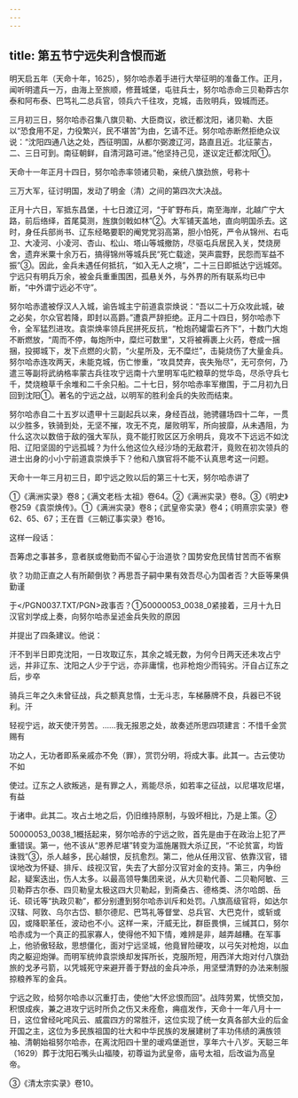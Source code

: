 ```yaml
---
---
---
```

title: 第五节宁远失利含恨而逝
---



明天启五年（天命十年，1625），努尔哈赤着手进行大举征明的准备工作。正月，闻听明遣兵一万，由海上至旅顺，修葺城堡，屯驻兵士，努尔哈赤命三贝勒莽古尔泰和阿布泰、巴笃礼二总兵官，领兵六千往攻，克城，击败明兵，毁城而还。

三月初三日，努尔哈赤召集八旗贝勒、大臣商议，欲迁都沈阳，诸贝勒、大臣以“恐食用不足，力役繁兴，民不堪苦”为由，乞请不迁。努尔哈赤断然拒绝众议说：“沈阳四通八达之处，西征明国，从都尔弼渡辽河，路直且近。北征蒙古，二、三日可到。南征朝鲜，自清河路可进。”他坚持己见，遂议定迁都沈阳①。

天命十一年正月十四日，努尔哈赤率领诸贝勒，亲统八旗劲旅，号称十

三万大军，征讨明国，发动了明金（清）之间的第四次大决战。

正月十六日，军抵东昌堡，十七日渡辽河，“于旷野布兵，南至海岸，北越广宁大路，前后络绎，首尾莫测，旌旗剑戟如林”②。大军铺天盖地，直向明国杀去。这时，身任兵部尚书、辽东经略要职的阉党党羽高第，胆小怕死，严令从锦州、右屯卫、大凌河、小凌河、杏山、松山、塔山等城撤防，尽驱屯兵居民入关，焚烧房舍，遗弃米粟十余万石，搞得锦州等城兵民“死亡载途，哭声震野，民怨而军益不振”③。因此，金兵未遇任何抵抗，“如入无人之境”，二十三日即抵达宁远城郊。宁远只有明兵万余，被金兵重重围困，孤悬关外，与外界的所有联系均已中断，“中外谓宁远必不守”。

努尔哈赤遣被俘汉人入城，谕告城主宁前道袁崇焕说：“吾以二十万众攻此城，破之必矣，尔众官若降，即封以高爵。”遭袁严辞拒绝。正月二十四日，努尔哈赤下令，全军猛烈进攻。袁崇焕率领兵民拼死反抗，“枪炮药罐雷石齐下”，十数门大炮不断燃放，“周而不停，每炮所中，糜烂可数里”，又将被褥裹上火药，卷成一捆捆，投掷城下，发下点燃的火箭，“火星所及，无不糜烂”，击毙烧伤了大量金兵。努尔哈赤连攻两天，未能克城，伤亡惨重，“攻具焚弃，丧失殆尽”，无可奈何，乃遣三等副将武纳格率蒙古兵往攻宁远南十六里明军屯贮粮草的觉华岛，尽杀守兵七千，焚烧粮草千余堆和二千余只船。二十七日，努尔哈赤率军撤围，于二月初九日回到沈阳①。著名的宁远之战，以明军的胜利金兵的失败而结束。

努尔哈赤自二十五岁以遗甲十三副起兵以来，身经百战，驰骋疆场四十二年，一贯以少胜多，铁骑到处，无坚不摧，攻无不克，屡败明军，所向披靡，从未遇阻，为什么这次以数倍于敌的强大军队，竟不能打败区区万余明兵，竟攻不下远远不如沈阳、辽阳坚固的宁远孤城？为什么他这位久经沙场的无敌君汗，竟败在初次领兵的进士出身的小小宁前道袁崇焕手下？他和八旗官将不能不认真思考这一问题。

天命十一年三月初三日，即宁远之败以后的第三十七天，努尔哈赤讲了

①《满洲实录》卷8；《满文老档·太祖》卷64。②《满洲实录》卷8。③《明史》卷259《袁崇焕传》。①《满洲实录》卷8；《武皇帝实录》卷4；《明熹宗实录》卷62、65、67；王在晋《三朝辽事实录》卷16。

这样一段话：

吾筹虑之事甚多，意者朕或倦勤而不留心于治道欤？国势安危民情甘苦而不省察

欤？功勋正直之人有所颠倒欤？再思吾子嗣中果有效吾尽心为国者否？大臣等果俱勤谨

于</PGN0037.TXT/PGN>政事否？①50000053_0038_0紧接着，三月十九日汉官刘学成上奏，向努尔哈赤呈述金兵失败的原因

并提出了四条建议。他说：

汗不到半日即克沈阳，一日攻取辽东，其余之城无数，为何今日两天还未攻占宁远，并非辽东、沈阳之人少于宁远，亦非庸懦，也非枪炮少而钝劣。汗自占辽东之后，步卒

骑兵三年之久未曾征战，兵之额真怠惰，士无斗志，车梯藤牌不良，兵器已不锐利。汗

轻视宁远，故天使汗劳苦。……我无报恩之处，故奏述所思四项建言：不惜千金赏赐有

功之人，无功者即系亲戚亦不免（罪），赏罚分明，将成大事。此其一。古云使功不如

使过。辽东之人欲叛逃，是有罪之人，焉能尽杀，如若率之征战，以尼堪攻尼堪，有益

于诸申。此其二。攻占土地之后，仍旧维持原制，与毁坏相比，乃是上策。②

50000053_0038_1概括起来，努尔哈赤的宁远之败，首先是由于在政治上犯了严重错误。第一，他不该从“恩养尼堪”转变为滥施屠戮大杀辽民，“不论贫富，均皆诛戮”③，杀人越多，民心越恨，反抗愈烈。第二，他从任用汉官、依靠汉官，错误地改为怀疑、排斥、歧视汉官，失去了大部分汉官对金的支持。第三，内争纷起，疑案迭出，伤人太多。以最高领导集团来说，从大贝勒代善、二贝勒阿敏、三贝勒莽古尔泰、四贝勒皇太极这四大贝勒起，到斋桑古、德格类、济尔哈朗、岳讬、硕讬等“执政贝勒”，都分别遭到努尔哈赤训斥和处罚。八旗高级官将，如达尔汉辖、阿敦、乌尔古岱、额尔德尼、巴笃礼等督堂、总兵官、大巴克什，或斩或囚，或降职革任，波动也不小。这样一来，汗威无比，群臣畏惧，三缄其口，努尔哈赤成为一个真正的孤家寡人，使得他不知下情，难辨是非，越弄越糟。在军事上，他骄傲轻敌，思想僵化，面对宁远坚城，他竟冒险硬攻，以弓矢对枪炮，以血肉之躯迎炮弹。而明军统帅袁崇焕却发挥所长，克服所短，用西洋大炮对付八旗劲旅的戈矛弓箭，以凭城死守来避开善于野战的金兵冲杀，用坚壁清野的办法来制服掠粮养军的金兵。

宁远之败，给努尔哈赤以沉重打击，使他“大怀忿恨而回”。战阵劳累，忧愤交加，积恨成疾，兼之进攻宁远时所负之伤又未痊愈，痈疽发作，天命十一年八月十一日，这位曾经叱咤风云、威震四方的常胜汗，这位实现了统一女真各部大业的后金开国之主，这位为多民族祖国的壮大和中华民族的发展建树了丰功伟绩的满族领袖、清朝始祖努尔哈赤，在离沈阳四十里的叆鸡堡逝世，享年六十八岁。天聪三年（1629）葬于沈阳石嘴头山福陵，初尊谥为武皇帝，庙号太祖，后改谥为高皇帝。

③《清太宗实录》卷10。